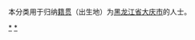 {{Catnav|頁面分類|各種主題的頁面分類|依中国各省来作的分类|各地中国人|黑龙江人}}
{{Catnav|頁面分類|人物|各國人物|中国人|各地中国人|黑龙江人}}

本分类用于归纳[[籍贯|籍贯]]（出生地）为[[黑龙江省|黑龙江省]][[大庆市|大庆市]]的人士。

[[Category:黑龙江人|*]]
[[Category:大庆|*]]
